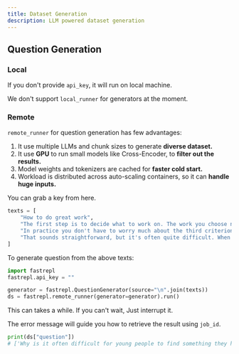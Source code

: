 ```yaml
---
title: Dataset Generation
description: LLM powered dataset generation
---
```


## Question Generation

### Local
If you don't provide `api_key`, it will run on local machine.

<Warning>We don't support `local_runner` for generators at the moment.</Warning>

### Remote
`remote_runner` for question generation has few advantages:

1. It use multiple LLMs and chunk sizes to generate **diverse dataset.**
2. It use **GPU** to run small models like Cross-Encoder, to **filter out the results.**
3. Model weights and tokenizers are cached for **faster cold start.**
4. Workload is distributed across auto-scaling containers, so it can **handle huge inputs.**

<Note>You can grab a key from here.</Note>

```python
texts = [
    "How to do great work",
    "The first step is to decide what to work on. The work you choose needs to have three qualities: it has to be something you have a natural aptitude for, that you have a deep interest in, and that offers scope to do great work",
    "In practice you don't have to worry much about the third criterion. Ambitious people are if anything already too conservative about it. So all you need to do is find something you have an aptitude for and great interest in.",
    "That sounds straightforward, but it's often quite difficult. When you're young you don't know what you're good at or what different kinds of work are like. Some kinds of work you end up doing may not even exist yet. So while some people know what they want to do at 14, most have to figure it out.",
]
```

To generate question from the above texts:

```python
import fastrepl
fastrepl.api_key = ""

generator = fastrepl.QuestionGenerator(source="\n".join(texts))
ds = fastrepl.remote_runner(generator=generator).run()
```

This can takes a while. If you can't wait, Just interrupt it.

The error message will guide you how to retrieve the result using `job_id`.

```python
print(ds["question"])
# ['Why is it often difficult for young people to find something they have an aptitude for and great interest in?']
```
